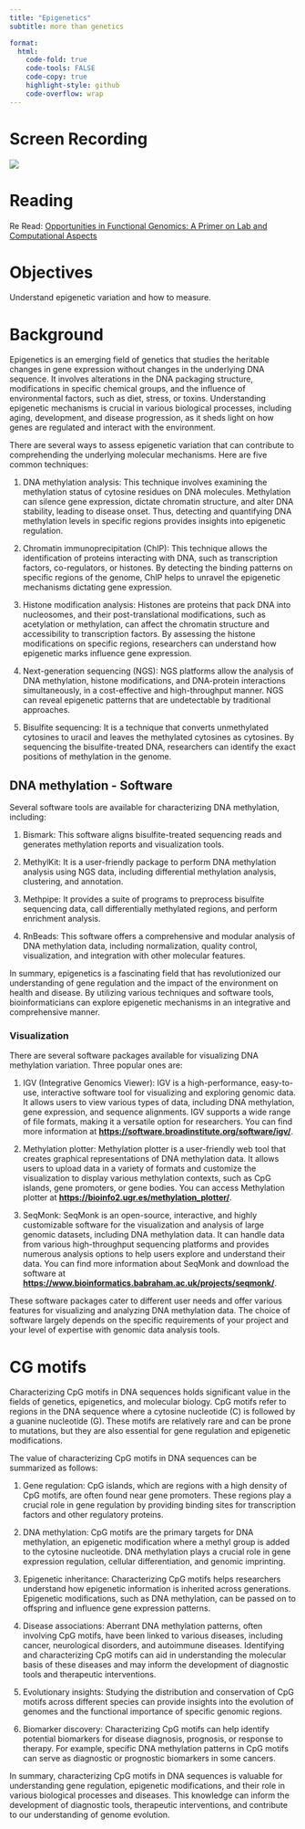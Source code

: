 ```yaml
---
title: "Epigenetics"
subtitle: more than genetics

format:
  html:
    code-fold: true
    code-tools: FALSE
    code-copy: true
    highlight-style: github
    code-overflow: wrap
---
```


# Screen Recording

[![](/img/zoom.png){fig-align="right"}](https://washington.zoom.us/rec/share/OR9VeWbq_FnkBJclZ0o9yFr-vExbz5mw0nDouEqZ559XqiUbsYocRJy9fm_ZExnD.M0jVCBwhZBJaa5nT)

# Reading

Re Read: [Opportunities in Functional Genomics: A Primer on Lab and Computational Aspects](https://d.pr/f/ngmWkw)

# Objectives

Understand epigenetic variation and how to measure.

# Background

Epigenetics is an emerging field of genetics that studies the heritable changes in gene expression without changes in the underlying DNA sequence. It involves alterations in the DNA packaging structure, modifications in specific chemical groups, and the influence of environmental factors, such as diet, stress, or toxins. Understanding epigenetic mechanisms is crucial in various biological processes, including aging, development, and disease progression, as it sheds light on how genes are regulated and interact with the environment.

There are several ways to assess epigenetic variation that can contribute to comprehending the underlying molecular mechanisms. Here are five common techniques:

1.  DNA methylation analysis: This technique involves examining the methylation status of cytosine residues on DNA molecules. Methylation can silence gene expression, dictate chromatin structure, and alter DNA stability, leading to disease onset. Thus, detecting and quantifying DNA methylation levels in specific regions provides insights into epigenetic regulation.

2.  Chromatin immunoprecipitation (ChIP): This technique allows the identification of proteins interacting with DNA, such as transcription factors, co-regulators, or histones. By detecting the binding patterns on specific regions of the genome, ChIP helps to unravel the epigenetic mechanisms dictating gene expression.

3.  Histone modification analysis: Histones are proteins that pack DNA into nucleosomes, and their post-translational modifications, such as acetylation or methylation, can affect the chromatin structure and accessibility to transcription factors. By assessing the histone modifications on specific regions, researchers can understand how epigenetic marks influence gene expression.

4.  Next-generation sequencing (NGS): NGS platforms allow the analysis of DNA methylation, histone modifications, and DNA-protein interactions simultaneously, in a cost-effective and high-throughput manner. NGS can reveal epigenetic patterns that are undetectable by traditional approaches.

5.  Bisulfite sequencing: It is a technique that converts unmethylated cytosines to uracil and leaves the methylated cytosines as cytosines. By sequencing the bisulfite-treated DNA, researchers can identify the exact positions of methylation in the genome.

## DNA methylation - Software

Several software tools are available for characterizing DNA methylation, including:

1.  Bismark: This software aligns bisulfite-treated sequencing reads and generates methylation reports and visualization tools.

2.  MethylKit: It is a user-friendly package to perform DNA methylation analysis using NGS data, including differential methylation analysis, clustering, and annotation.

3.  Methpipe: It provides a suite of programs to preprocess bisulfite sequencing data, call differentially methylated regions, and perform enrichment analysis.

4.  RnBeads: This software offers a comprehensive and modular analysis of DNA methylation data, including normalization, quality control, visualization, and integration with other molecular features.

In summary, epigenetics is a fascinating field that has revolutionized our understanding of gene regulation and the impact of the environment on health and disease. By utilizing various techniques and software tools, bioinformaticians can explore epigenetic mechanisms in an integrative and comprehensive manner.

### Visualization

There are several software packages available for visualizing DNA methylation variation. Three popular ones are:

1.  IGV (Integrative Genomics Viewer): IGV is a high-performance, easy-to-use, interactive software tool for visualizing and exploring genomic data. It allows users to view various types of data, including DNA methylation, gene expression, and sequence alignments. IGV supports a wide range of file formats, making it a versatile option for researchers. You can find more information at [**https://software.broadinstitute.org/software/igv/**](https://software.broadinstitute.org/software/igv/).

2.  Methylation plotter: Methylation plotter is a user-friendly web tool that creates graphical representations of DNA methylation data. It allows users to upload data in a variety of formats and customize the visualization to display various methylation contexts, such as CpG islands, gene promoters, or gene bodies. You can access Methylation plotter at [**https://bioinfo2.ugr.es/methylation_plotter/**](https://bioinfo2.ugr.es/methylation_plotter/).

3.  SeqMonk: SeqMonk is an open-source, interactive, and highly customizable software for the visualization and analysis of large genomic datasets, including DNA methylation data. It can handle data from various high-throughput sequencing platforms and provides numerous analysis options to help users explore and understand their data. You can find more information about SeqMonk and download the software at [**https://www.bioinformatics.babraham.ac.uk/projects/seqmonk/**](https://www.bioinformatics.babraham.ac.uk/projects/seqmonk/).

These software packages cater to different user needs and offer various features for visualizing and analyzing DNA methylation data. The choice of software largely depends on the specific requirements of your project and your level of expertise with genomic data analysis tools.

# CG motifs

Characterizing CpG motifs in DNA sequences holds significant value in the fields of genetics, epigenetics, and molecular biology. CpG motifs refer to regions in the DNA sequence where a cytosine nucleotide (C) is followed by a guanine nucleotide (G). These motifs are relatively rare and can be prone to mutations, but they are also essential for gene regulation and epigenetic modifications.

The value of characterizing CpG motifs in DNA sequences can be summarized as follows:

1.  Gene regulation: CpG islands, which are regions with a high density of CpG motifs, are often found near gene promoters. These regions play a crucial role in gene regulation by providing binding sites for transcription factors and other regulatory proteins.

2.  DNA methylation: CpG motifs are the primary targets for DNA methylation, an epigenetic modification where a methyl group is added to the cytosine nucleotide. DNA methylation plays a crucial role in gene expression regulation, cellular differentiation, and genomic imprinting.

3.  Epigenetic inheritance: Characterizing CpG motifs helps researchers understand how epigenetic information is inherited across generations. Epigenetic modifications, such as DNA methylation, can be passed on to offspring and influence gene expression patterns.

4.  Disease associations: Aberrant DNA methylation patterns, often involving CpG motifs, have been linked to various diseases, including cancer, neurological disorders, and autoimmune diseases. Identifying and characterizing CpG motifs can aid in understanding the molecular basis of these diseases and may inform the development of diagnostic tools and therapeutic interventions.

5.  Evolutionary insights: Studying the distribution and conservation of CpG motifs across different species can provide insights into the evolution of genomes and the functional importance of specific genomic regions.

6.  Biomarker discovery: Characterizing CpG motifs can help identify potential biomarkers for disease diagnosis, prognosis, or response to therapy. For example, specific DNA methylation patterns in CpG motifs can serve as diagnostic or prognostic biomarkers in some cancers.

In summary, characterizing CpG motifs in DNA sequences is valuable for understanding gene regulation, epigenetic modifications, and their role in various biological processes and diseases. This knowledge can inform the development of diagnostic tools, therapeutic interventions, and contribute to our understanding of genome evolution.
